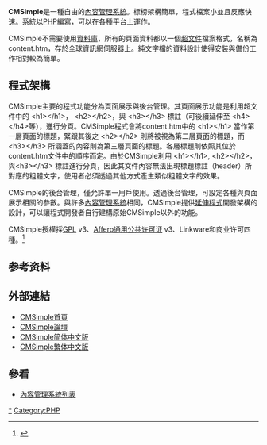 {{merge from|CMSimple XH|time=2014-09-30T07:07:21+00:00}}
{{Infobox Software
|name = CMSimple
|developer = [http://www.cmsimple.dk/ Peter Harteg]
|latest_release_version = 4.7.3
|latest_release_date = 12月15日、2017
|operating_system = [[跨平台|跨平台]]
|genre = [[內容管理系統|內容管理系統]]
|license = [[GPL|GPL]] v3、[[Affero_General_Public_License|Affero General Public License]] v3、Linkware
|website = [http://www.cmsimple.dk www.cmsimple.dk]
}}

'''CMSimple'''是一種自由的[[內容管理系統|內容管理系統]]。標榜架構簡單，程式檔案小並且反應快速。系統以[[PHP|PHP]]編寫，可以在各種平台上運作。

CMSimple不需要使用[[資料庫|資料庫]]，所有的頁面資料都以一個[[超文件|超文件]]檔案格式，名稱為content.htm，存於全球資訊網伺服器上。純文字檔的資料設計使得安裝與備份工作相對較為簡單。

== 程式架構 ==
CMSimple主要的程式功能分為頁面展示與後台管理。其頁面展示功能是利用超文件中的<nowiki> <h1></h1>， <h2></h2>，</nowiki>與<nowiki> <h3></h3> </nowiki>標註（可後續延伸至<nowiki> <h4></h4></nowiki>等），進行分頁。CMSimple程式會將content.htm中的<nowiki> <h1></h1> </nowiki>當作第一層頁面的標題，緊跟其後之<nowiki> <h2></h2> </nowiki>則將被視為第二層頁面的標題，而<nowiki> <h3></h3> </nowiki>所涵蓋的內容則為第三層頁面的標題。各層標題則依照其位於content.htm文件中的順序而定。由於CMSimple利用<nowiki> <h1></h1>, <h2></h2></nowiki>，與<nowiki><h3></h3> </nowiki>標註進行分頁，因此其文件內容無法出現標題標註（header）所對應的粗體文字，使用者必須透過其他方式產生類似粗體文字的效果。

CMSimple的後台管理，僅允許單一用戶使用。透過後台管理，可設定各種與頁面展示相關的參數。與許多[[內容管理系統|內容管理系統]]相同，CMSimple提供[[延伸程式|延伸程式]]開發架構的設計，可以讓程式開發者自行建構原始CMSimple以外的功能。

CMSimple授權採[[GPL|GPL]] v3、[[Affero通用公共许可证|Affero通用公共许可证]] v3、Linkware和商业许可四種。<ref>{{Cite web|url=http://www.cmsimple.org/?Licence|title=CMSimple - Open Source CMS - Licence|accessdate=2011-06-10|language=en|deadurl=yes|archiveurl=https://web.archive.org/web/20110716080901/http://www.cmsimple.org/?Licence|archivedate=2011-07-16}}</ref>

== 参考资料 ==
<references/>

== 外部連結 ==
* [http://www.cmsimple.dk CMSimple首頁]{{Wayback|url=http://www.cmsimple.dk/ |date=20080501190936 }}
* [http://www.cmsimpleforum.com CMSimple論壇]{{Wayback|url=http://www.cmsimpleforum.com/ |date=20200923230845 }}
* [http://www.cmsimple.tk CMSimple简体中文版]{{Wayback|url=http://www.cmsimple.tk/ |date=20170912031450 }}
* [https://web.archive.org/web/20170413004626/http://cmsimple.cycu.org/ CMSimple繁体中文版]

== 參看 ==
*[[內容管理系統列表|內容管理系統列表]]

[[Category:内容管理系统|*]]
[[Category:PHP|Category:PHP]]